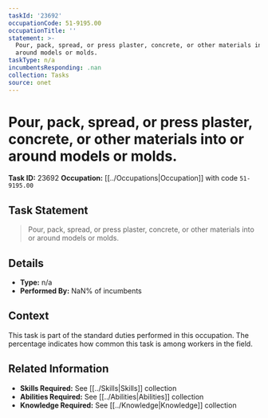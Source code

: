```yaml
---
taskId: '23692'
occupationCode: 51-9195.00
occupationTitle: ''
statement: >-
  Pour, pack, spread, or press plaster, concrete, or other materials into or
  around models or molds.
taskType: n/a
incumbentsResponding: .nan
collection: Tasks
source: onet
---
```

# Pour, pack, spread, or press plaster, concrete, or other materials into or around models or molds.

**Task ID:** 23692
**Occupation:** [[../Occupations|Occupation]] with code `51-9195.00`

## Task Statement

> Pour, pack, spread, or press plaster, concrete, or other materials into or around models or molds.

## Details

- **Type:** n/a
- **Performed By:** NaN% of incumbents

## Context

This task is part of the standard duties performed in this occupation. The percentage indicates how common this task is among workers in the field.

## Related Information

- **Skills Required:** See [[../Skills|Skills]] collection
- **Abilities Required:** See [[../Abilities|Abilities]] collection
- **Knowledge Required:** See [[../Knowledge|Knowledge]] collection

